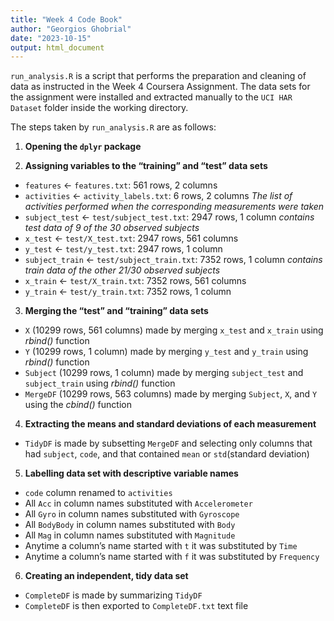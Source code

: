 ---
title: "Week 4 Code Book"
author: "Georgios Ghobrial"
date: "2023-10-15"
output: html_document
---

`run_analysis.R` is a script that performs the preparation and cleaning of data
as instructed in the Week 4 Coursera Assignment. The data sets for the 
assignment were installed and extracted manually to the `UCI HAR Dataset` folder inside the
working directory.

The steps taken by `run_analysis.R` are as follows:

1. **Opening the `dplyr` package**

2. **Assigning variables to the "training" and "test" data sets**
  
  - `features` <- `features.txt`: 561 rows, 2 columns
  - `activities` <- `activity_labels.txt`: 6 rows, 2 columns
  *The list of activities performed when the corresponding measurements were taken*
  - `subject_test` <- `test/subject_test.txt`: 2947 rows, 1 column
  *contains test data of 9 of the 30 observed subjects*
  - `x_test` <- `test/X_test.txt`: 2947 rows, 561 columns
  - `y_test` <- `test/y_test.txt`: 2947 rows, 1 column
  - `subject_train` <- `test/subject_train.txt`: 7352 rows, 1 column
  *contains train data of the other 21/30 observed subjects*
  - `x_train` <- `test/X_train.txt`: 7352 rows, 561 columns
  - `y_train` <- `test/y_train.txt`: 7352 rows, 1 column
  
3. **Merging the "test" and "training" data sets**

  - `X` (10299 rows, 561 columns) made by merging `x_test` and `x_train` using *rbind()* function
  - `Y` (10299 rows, 1 column) made by merging `y_test` and `y_train` using *rbind()* function
  - `Subject` (10299 rows, 1 column) made by merging `subject_test` and `subject_train` using *rbind()* function
  - `MergeDF` (10299 rows, 563 columns) made by merging `Subject`, `X`, and `Y` using the *cbind()* function
  
4. **Extracting the means and standard deviations of each measurement**

  - `TidyDF` is made by subsetting `MergeDF` and selecting only columns that had `subject`, `code`, and that contained `mean` or `std`(standard deviation)
  
5. **Labelling data set with descriptive variable names**

  - `code` column renamed to `activities`
  - All `Acc` in column names substituted with `Accelerometer`
  - All `Gyro` in column names substituted with `Gyroscope`
  - All `BodyBody` in column names substituted with `Body`
  - All `Mag` in column names substituted with `Magnitude`
  - Anytime a column's name started with `t` it was substituted by `Time`
  - Anytime a column's name started with `f` it was substituted by `Frequency`
  
6. **Creating an independent, tidy data set**
  
  - `CompleteDF` is made by summarizing `TidyDF`
  - `CompleteDF` is then exported to `CompleteDF.txt` text file